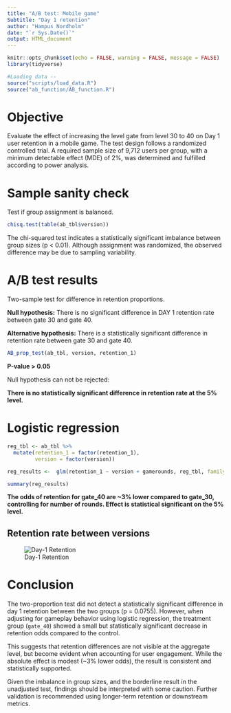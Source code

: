 ```yaml
---
title: "A/B test: Mobile game"
Subtitle: "Day 1 retention"
author: "Hampus Nordholm"
date: "`r Sys.Date()`"
output: HTML_document 
---
```


```r
knitr::opts_chunk$set(echo = FALSE, warning = FALSE, message = FALSE)
library(tidyverse)

#Loading data -- 
source("scripts/load_data.R")
source("ab_function/AB_function.R")
```

# Objective 

Evaluate the effect of increasing the level gate from level 30 to 40 on Day 1 user retention in a mobile game. The test design follows a randomized controlled trial. A required sample size of 9,712 users per group, with a minimum detectable effect (MDE) of 2%, was determined and fulfilled according to power analysis.

# Sample sanity check 

Test if group assignment is balanced.

```r
chisq.test(table(ab_tbl$version))
```

The chi-squared test indicates a statistically significant imbalance between group sizes (p < 0.01). Although assignment was randomized, the observed difference may be due to sampling variability. 

# A/B test results 

Two-sample test for difference in retention proportions.

**Null hypothesis:** There is no significant difference in DAY 1 retention rate between gate 30 and gate 40.  

**Alternative hypothesis:** There is a statistically significant difference in retention rate between gate 30 and gate 40.

```r
AB_prop_test(ab_tbl, version, retention_1)
```

**P-value > 0.05**

Null hypothesis can not be rejected:

**There is no statistically significant difference in retention rate at the 5% level.**

# Logistic regression 

```r
reg_tbl <- ab_tbl %>% 
  mutate(retention_1 = factor(retention_1),
         version = factor(version))

reg_results <-  glm(retention_1 ~ version + gamerounds, reg_tbl, family = "binomial")

summary(reg_results)
```

**The odds of retention for gate_40 are ~3% lower compared to gate_30, controlling for number of rounds. Effect is statistical significant on the 5% level.**

## Retention rate between versions 

![Day-1 Retention](plots/rate_day1.png)

# Conclusion

The two-proportion test did not detect a statistically significant difference in day 1 retention between the two groups (p = 0.0755). However, when adjusting for gameplay behavior using logistic regression, the treatment group (`gate_40`) showed a small but statistically significant decrease in retention odds compared to the control.

This suggests that retention differences are not visible at the aggregate level, but become evident when accounting for user engagement. While the absolute effect is modest (~3% lower odds), the result is consistent and statistically supported.

Given the imbalance in group sizes, and the borderline result in the unadjusted test, findings should be interpreted with some caution. Further validation is recommended using longer-term retention or downstream metrics.








